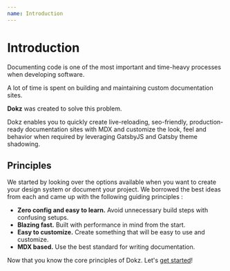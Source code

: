```yaml
---
name: Introduction
---
```


# Introduction

Documenting code is one of the most important and time-heavy processes when developing software.

A lot of time is spent on building and maintaining custom documentation sites.

**Dokz** was created to solve this problem.

Dokz enables you to quickly create live-reloading, seo-friendly, production-ready documentation sites with MDX and customize the look, feel and behavior when required by leveraging GatsbyJS and Gatsby theme shadowing.

## Principles

We started by looking over the options available when you want to create your design system or document your project. We borrowed the best ideas from each and came up with the following guiding principles :

- **Zero config and easy to learn.** Avoid unnecessary build steps with confusing setups.
- **Blazing fast.** Built with performance in mind from the start.
- **Easy to customize.** Create something that will be easy to use and customize.
- **MDX based.** Use the best standard for writing documentation.

Now that you know the core principles of Dokz. Let's [get started](/docs/getting-started)!
